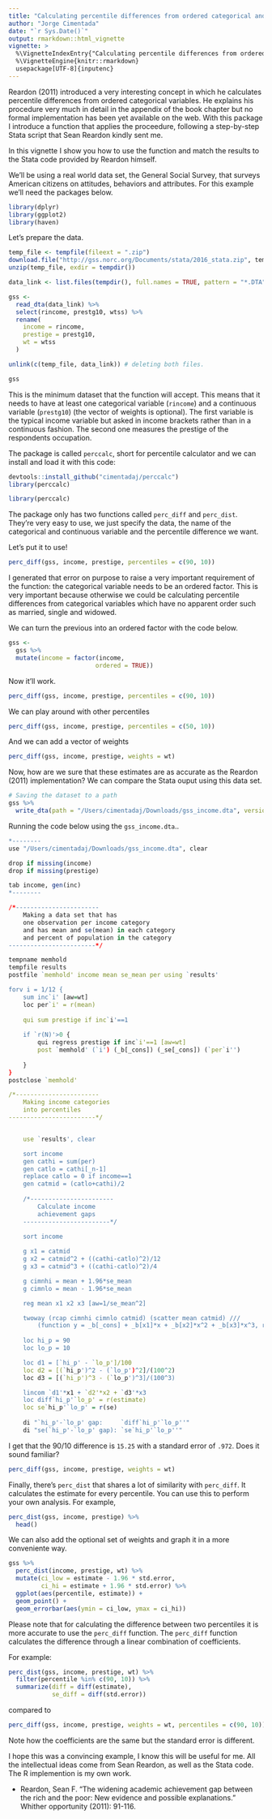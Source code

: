 ---
title: "Calculating percentile differences from ordered categorical and continuous variables"
author: "Jorge Cimentada"
date: "`r Sys.Date()`"
output: rmarkdown::html_vignette
vignette: >
  %\VignetteIndexEntry{"Calculating percentile differences from ordered categorical and continuous variables"}
  %\VignetteEngine{knitr::rmarkdown}
  usepackage[UTF-8]{inputenc}
---

Reardon (2011) introduced a very interesting concept in which he calculates percentile differences from ordered categorical variables. He explains his procedure very much in detail in the appendix of the book chapter but no formal implementation has been yet available on the web. With this package I introduce a function that applies the proceedure, following a step-by-step Stata script that Sean Reardon kindly sent me.

In this vignette I show you how to use the function and match the results to the Stata code provided by Reardon himself.

We'll be using a real world data set, the General Social Survey, that surveys American citizens on attitudes, behaviors and attributes. For this example we'll need the packages below.

```{r, message = FALSE, warning = FALSE}
library(dplyr)
library(ggplot2)
library(haven)
```

Let's prepare the data.

```{r, message = FALSE, warning = FALSE}
temp_file <- tempfile(fileext = ".zip")
download.file("http://gss.norc.org/Documents/stata/2016_stata.zip", temp_file)
unzip(temp_file, exdir = tempdir())

data_link <- list.files(tempdir(), full.names = TRUE, pattern = "*.DTA")

gss <-
  read_dta(data_link) %>%
  select(rincome, prestg10, wtss) %>%
  rename(
    income = rincome,
    prestige = prestg10,
    wt = wtss
  )

unlink(c(temp_file, data_link)) # deleting both files.

gss
```

This is the minimum dataset that the function will accept. This means that it needs to have at least one categorical variable (`rincome`) and a continuous variable (`prestg10`) (the vector of weights is optional). The first variable is the typical income variable but asked in income brackets rather than in a continuous fashion. The second one measures the prestige of the respondents occupation.

The package is called `perccalc`, short for percentile calculator and we can install and load it with this code:

```{r, eval = F}
devtools::install_github("cimentadaj/perccalc")
library(perccalc)
```

```{r, echo = F, message = F, warning = F}
library(perccalc)
```

The package only has two functions called `perc_diff` and `perc_dist`. They're very easy to use, we just specify the data, the name of the categorical and continuous variable and the percentile difference we want. 

Let's put it to use!

```{r, error = TRUE}
perc_diff(gss, income, prestige, percentiles = c(90, 10))
```

I generated that error on purpose to raise a very important requirement of the function: the categorical variable needs to be an ordered factor. This is very important because otherwise we could be calculating percentile differences from categorical variables which have no apparent order such as married, single and widowed.

We can turn the previous into an ordered factor with the code below.

```{r}
gss <-
  gss %>%
  mutate(income = factor(income,
                        ordered = TRUE))
```

Now it'll work.

```{r}
perc_diff(gss, income, prestige, percentiles = c(90, 10))
```

We can play around with other percentiles

```{r}
perc_diff(gss, income, prestige, percentiles = c(50, 10))
```

And we can add a vector of weights

```{r}
perc_diff(gss, income, prestige, weights = wt)
```

Now, how are we sure that these estimates are as accurate as the Reardon (2011) implementation? We can compare the Stata ouput using this data set.

```{r, eval = FALSE}
# Saving the dataset to a path
gss %>%
  write_dta(path = "/Users/cimentadaj/Downloads/gss_income.dta", version = 13)
```

Running the code below using the `gss_income.dta`..

```{r, eval = F}
*--------
use "/Users/cimentadaj/Downloads/gss_income.dta", clear

drop if missing(income)
drop if missing(prestige)

tab income, gen(inc)
*--------

/*-----------------------
	Making a data set that has 
	one observation per income category
	and has mean and se(mean) in each category
	and percent of population in the category
------------------------*/

tempname memhold
tempfile results
postfile `memhold' income mean se_mean per using `results'

forv i = 1/12 {
	sum inc`i' [aw=wt]
	loc per`i' = r(mean)
									
	qui sum prestige if inc`i'==1 
							
	if `r(N)'>0 {
		qui regress prestige if inc`i'==1 [aw=wt]
		post `memhold' (`i') (_b[_cons]) (_se[_cons]) (`per`i'')
							
	}				
}
postclose `memhold'	

/*-----------------------
	Making income categories
	into percentiles
------------------------*/


	use `results', clear

	sort income
	gen cathi = sum(per)
	gen catlo = cathi[_n-1]
	replace catlo = 0 if income==1
	gen catmid = (catlo+cathi)/2
	
	/*-----------------------
		Calculate income 
		achievement gaps
	------------------------*/

	sort income
	
	g x1 = catmid
	g x2 = catmid^2 + ((cathi-catlo)^2)/12
	g x3 = catmid^3 + ((cathi-catlo)^2)/4

	g cimnhi = mean + 1.96*se_mean
	g cimnlo = mean - 1.96*se_mean

	reg mean x1 x2 x3 [aw=1/se_mean^2] 

	twoway (rcap cimnhi cimnlo catmid) (scatter mean catmid) ///
		(function y = _b[_cons] + _b[x1]*x + _b[x2]*x^2 + _b[x3]*x^3, ran(0 1))	
	
	loc hi_p = 90
	loc lo_p = 10

	loc d1 = [`hi_p' - `lo_p']/100
	loc d2 = [(`hi_p')^2 - (`lo_p')^2]/(100^2)
	loc d3 = [(`hi_p')^3 - (`lo_p')^3]/(100^3)

	lincom `d1'*x1 + `d2'*x2 + `d3'*x3
	loc diff`hi_p'`lo_p' = r(estimate)
	loc se`hi_p'`lo_p' = r(se)
	
	di "`hi_p'-`lo_p' gap:     `diff`hi_p'`lo_p''"
	di "se(`hi_p'-`lo_p' gap): `se`hi_p'`lo_p''"
```

I get that the 90/10 difference is `15.25` with a standard error of `.972`. Does it sound familiar?

```{r}
perc_diff(gss, income, prestige, weights = wt)
```

Finally, there's `perc_dist` that shares a lot of similarity with `perc_diff`. It calculates the estimate for every percentile. You can use this to perform your own analysis. For example,

```{r}
perc_dist(gss, income, prestige) %>%
  head()
```

We can also add the optional set of weights and graph it in a more conveniente way.

```{r, fig.align = 'center', fig.width = 6, fig.height = 5}
gss %>%
  perc_dist(income, prestige, wt) %>%
  mutate(ci_low = estimate - 1.96 * std.error,
         ci_hi = estimate + 1.96 * std.error) %>%
  ggplot(aes(percentile, estimate)) +
  geom_point() +
  geom_errorbar(aes(ymin = ci_low, ymax = ci_hi))
```

Please note that for calculating the difference between two percentiles it is more accurate to use the `perc_diff` function. The `perc_diff` function calculates the difference through a linear combination of coefficients.

For example:

```{r}
perc_dist(gss, income, prestige, wt) %>%
  filter(percentile %in% c(90, 10)) %>%
  summarize(diff = diff(estimate),
            se_diff = diff(std.error))
```

compared to

```{r}
perc_diff(gss, income, prestige, weights = wt, percentiles = c(90, 10))
```

Note how the coefficients are the same but the standard error is different.

I hope this was a convincing example, I know this will be useful for me. All the intellectual ideas come from Sean Reardon, as well as the Stata code. The R implemention is my own work.

- Reardon, Sean F. "The widening academic achievement gap between the rich and the poor: New evidence and possible explanations." Whither opportunity (2011): 91-116.
